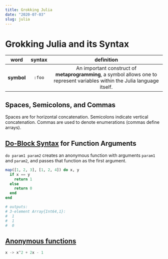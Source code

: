 ```yaml
---
title: Grokking Julia
date: "2020-07-03"
slug: julia
---
```


# Grokking Julia and its Syntax

|word|syntax|definition|
|:--:|:----:|:--------:|
|**symbol**|`:foo`|An important construct of **metaprogramming**, a symbol allows one to represent variables within the Julia language itself.

## Spaces, Semicolons, and Commas
Spaces are for horizontal concatenation. Semicolons indicate vertical concatenation. Commas are used to denote enumerations (commas define arrays).

## [Do-Block Syntax](https://docs.julialang.org/en/v1/manual/functions/index.html#Do-Block-Syntax-for-Function-Arguments-1) for Function Arguments

`do param1 param2` creates an anonymous function with arguments `param1` and `param2`, and passes that function as the first argument.

```julia
map([1, 2, 3], [1, 2, 4]) do x, y
  if x == y
    return 1
  else
    return 0
  end
end

# outputs:
# 3-element Array{Int64,1}:
#  1
#  1
#  0
```

## [Anonymous functions](https://docs.julialang.org/en/v1/manual/functions/index.html#man-anonymous-functions-1)
```julia
x -> x^2 + 2x - 1
```